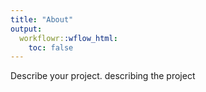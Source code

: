 ```yaml
---
title: "About"
output:
  workflowr::wflow_html:
    toc: false
---
```


Describe your project. describing the project 
